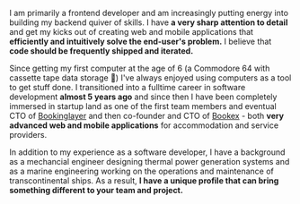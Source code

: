 I am primarily a frontend developer and am increasingly putting energy into building my backend quiver of skills. I have **a very sharp attention to detail** and get my kicks out of creating web and mobile applications that **efficiently and intuitively solve the end-user's problem.** I believe that **code should be frequently shipped and iterated.**

Since getting my first computer at the age of 6 (a Commodore 64 with cassette tape data storage 🤘) I've always enjoyed using computers as a tool to get stuff done. I transitioned into a fulltime career in software development **almost 5 years ago** and since then I have been completely immersed in startup land as one of the first team members and eventual CTO of [Bookinglayer](https://www.bookinglayer.com) and then co-founder and CTO of [Bookex](https://www.usebookex.com) - both **very advanced web and mobile applications** for accommodation and service providers.

In addition to my experience as a software developer, I have a background as a mechancial engineer designing thermal power generation systems and as a marine engineering working on the operations and maintenance of transcontinental ships. As a result, **I have a unique profile that can bring something different to your team and project.**
